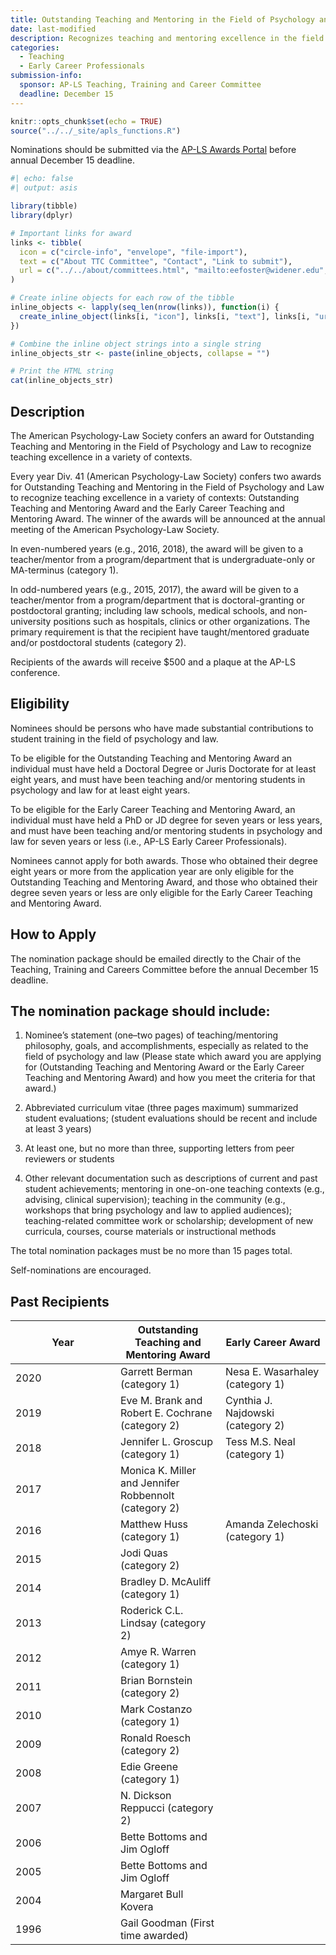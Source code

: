 ```yaml
---
title: Outstanding Teaching and Mentoring in the Field of Psychology and Law
date: last-modified
description: Recognizes teaching and mentoring excellence in the field of psychology and law. 
categories: 
  - Teaching
  - Early Career Professionals
submission-info:
  sponsor: AP-LS Teaching, Training and Career Committee
  deadline: December 15
---
```


```r
knitr::opts_chunk$set(echo = TRUE)
source("../../_site/apls_functions.R")
```

::: vspace
:::

::: callout-note
Nominations should be submitted via the [AP-LS Awards Portal](https://awards.ap-ls.org/default.asp) before annual December 15 deadline. 

```r
#| echo: false
#| output: asis

library(tibble)
library(dplyr)

# Important links for award
links <- tibble(
  icon = c("circle-info", "envelope", "file-import"),
  text = c("About TTC Committee", "Contact", "Link to submit"),
  url = c("../../about/committees.html", "mailto:eefoster@widener.edu", "mailto:eefoster@widener.edu")
)

# Create inline objects for each row of the tibble
inline_objects <- lapply(seq_len(nrow(links)), function(i) {
  create_inline_object(links[i, "icon"], links[i, "text"], links[i, "url"])
})

# Combine the inline object strings into a single string
inline_objects_str <- paste(inline_objects, collapse = "")

# Print the HTML string
cat(inline_objects_str)
```
:::

::: vspace
:::

::: panel-tabset
## Description

The American Psychology-Law Society confers an award for Outstanding Teaching and Mentoring in the Field of Psychology and Law to recognize teaching excellence in a variety of contexts.

Every year Div. 41 (American Psychology-Law Society) confers two awards for Outstanding Teaching and Mentoring in the Field of Psychology and Law to recognize teaching excellence in a variety of contexts: Outstanding Teaching and Mentoring Award and the Early Career Teaching and Mentoring Award. The winner of the awards will be announced at the annual meeting of the American Psychology-Law Society.

In even-numbered years (e.g., 2016, 2018), the award will be given to a teacher/mentor from a program/department that is undergraduate-only or MA-terminus (category 1).

In odd-numbered years (e.g., 2015, 2017), the award will be given to a teacher/mentor from a program/department that is doctoral-granting or postdoctoral granting; including law schools, medical schools, and non-university positions such as hospitals, clinics or other organizations. The primary requirement is that the recipient have taught/mentored graduate and/or postdoctoral students (category 2).

Recipients of the awards will receive $500 and a plaque at the AP-LS conference.



## Eligibility

Nominees should be persons who have made substantial contributions to student training in the field of psychology and law.

To be eligible for the Outstanding Teaching and Mentoring Award an individual must have held a Doctoral Degree or Juris Doctorate for at least eight years, and must have been teaching and/or mentoring students in psychology and law for at least eight years.</p>

To be eligible for the Early Career Teaching and Mentoring Award, an individual must have held a PhD or JD degree for seven years or less years, and must have been teaching and/or mentoring students in psychology and law for seven years or less (i.e., AP-LS Early Career Professionals).

Nominees cannot apply for both awards. Those who obtained their degree eight years or more from the application year are only eligible for the Outstanding Teaching and Mentoring Award, and those who obtained their degree seven years or less are only eligible for the Early Career Teaching and Mentoring Award.

## How to Apply
The nomination package should be emailed directly to the Chair of the Teaching, Training and Careers Committee before the annual December 15 deadline. 

:::{.callout-info}
## The nomination package should include: 

1.    Nominee’s statement (one–two pages) of teaching/mentoring philosophy, goals, and accomplishments, especially as related to the field of psychology and law (Please state which award you are applying for (Outstanding Teaching and Mentoring Award or the Early Career Teaching and Mentoring Award) and how you meet the criteria for that award.)

2.    Abbreviated curriculum vitae (three pages maximum)
summarized student evaluations; (student evaluations should be recent and include at least 3 years)
3.    At least one, but no more than three, supporting letters from peer reviewers or students</p></li>
4.    Other relevant documentation such as descriptions of current and past student achievements; mentoring in one-on-one teaching contexts (e.g., advising, clinical supervision); teaching in the community (e.g., workshops that bring psychology and law to applied audiences); teaching-related committee work or scholarship; development of new curricula, courses, course materials or instructional methods

The total nomination packages must be no more than 15 pages total. 

Self-nominations are encouraged.

:::
:::

## Past Recipients

| Year | Outstanding Teaching and Mentoring Award              | Early Career Award                |
|------------------------|------------------------|------------------------|
| 2020 | Garrett Berman (category 1)                           | Nesa E. Wasarhaley (category 1)   |
| 2019 | Eve M. Brank and Robert E. Cochrane (category 2)      | Cynthia J. Najdowski (category 2) |
| 2018 | Jennifer L. Groscup (category 1)                      | Tess M.S. Neal (category 1)       |
| 2017 | Monica K. Miller and Jennifer Robbennolt (category 2) |                                   |
| 2016 | Matthew Huss (category 1)                             | Amanda Zelechoski (category 1)    |
| 2015 | Jodi Quas (category 2)                                |                                   |
| 2014 | Bradley D. McAuliff (category 1)                      |                                   |
| 2013 | Roderick C.L. Lindsay (category 2)                    |                                   |
| 2012 | Amye R. Warren (category 1)                           |                                   |
| 2011 | Brian Bornstein (category 2)                          |                                   |
| 2010 | Mark Costanzo (category 1)                            |                                   |
| 2009 | Ronald Roesch (category 2)                            |                                   |
| 2008 | Edie Greene (category 1)                              |                                   |
| 2007 | N. Dickson Reppucci (category 2)                      |                                   |
| 2006 | Bette Bottoms and Jim Ogloff                          |                                   |
| 2005 | Bette Bottoms and Jim Ogloff                          |                                   |
| 2004 | Margaret Bull Kovera                                  |                                   |
| 1996 | Gail Goodman (First time awarded)                     |                                   |


